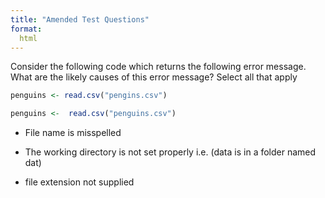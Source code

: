 ```yaml
---
title: "Amended Test Questions"
format: 
  html
---
```


Consider the following code which returns the following error message. What are the likely causes of this error message? Select all that apply 

```r
penguins <- read.csv("pengins.csv")

penguins <-  read.csv("penguins.csv")
```

- File name is misspelled

- The working directory is not set properly i.e. (data is in a folder named dat)

- file extension not supplied 
